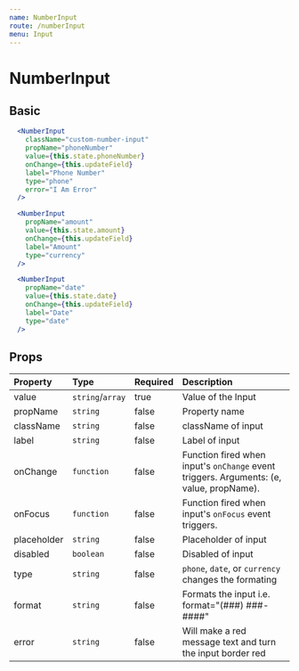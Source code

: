 ```yaml
---
name: NumberInput
route: /numberInput
menu: Input
---
```


# NumberInput


## Basic
<NumberInputContainer />

```jsx
  <NumberInput
    className="custom-number-input"
    propName="phoneNumber"
    value={this.state.phoneNumber}
    onChange={this.updateField}
    label="Phone Number"
    type="phone"
    error="I Am Error"
  />

  <NumberInput
    propName="amount"
    value={this.state.amount}
    onChange={this.updateField}
    label="Amount"
    type="currency"
  />

  <NumberInput
    propName="date"
    value={this.state.date}
    onChange={this.updateField}
    label="Date"
    type="date"
  />
```

## Props

| Property    | Type             | Required | Description |
| :-------    | :---             | :------- | :---------- |
| value       | `string`/`array` | true     | Value of the Input |
| propName    | `string`         | false    | Property name |
| className   | `string`         | false    | className of input |
| label       | `string`         | false    | Label of input |
| onChange    | `function`       | false    | Function fired when input's `onChange` event triggers. Arguments: (e, value, propName).|
| onFocus     | `function`       | false    | Function fired when input's `onFocus` event triggers.|
| placeholder | `string`         | false    | Placeholder of input |
| disabled    | `boolean`        | false    | Disabled of input |
| type        | `string`         | false    | `phone`, `date`, or `currency` changes the formating |
| format      | `string`         | false    | Formats the input i.e. format="(###) ###-####" |
| error       | `string`         | false    | Will make a red message text and turn the input border red |
